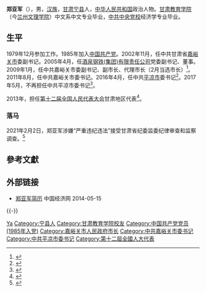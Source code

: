 {{Infobox officeholder
| 图像        = 
| 图像说明    = 
| 职务1       = [[甘肃省人民代表大会常务委员会|甘肃省人民代表大会常务委员会]]环境资源保护工作委员会副主任
| 就任日期1   = 2018年1月
| 卸任日期1   = 
| 前任1       = 
| 继任1       = 
| 1blankname1 = 主任
| 1namedata1  = [[万鹏举|万鹏举]]
| 职务2       = [[中国共产党平凉市委员会书记|中国共产党平凉市委员会书记]]
| 就任日期2   = 2016年3月
| 卸任日期2   = 2017年5月
| 前任2       = [[陈伟_(1957年)|陈伟]]
| 继任2       = [[郭承录|郭承录]]
| 职务3       = [[中国共产党嘉峪关市委员会书记|中国共产党嘉峪关市委员会书记]]
| 就任日期3   = 2011年8月
| 卸任日期3   = 2016年3月
| 前任3       = [[马光明_(1960年4月)|马光明]]
| 继任3       = 柳鹏
| 职务4       = [[嘉峪关市人民政府|嘉峪关市人民政府]]市长
| 就任日期4   = 2009年1月
| 卸任日期4   = 2011年9月
| 前任4       = 马光明
| 继任4       = [[柳鹏|柳鹏]]
| 姓名        = 郑亚军
| 原名        = 
| 出生日期    = {{birth year and age|1961|10}}
| 出生地点    = {{PRC}}甘肃省宁县
| 逝世日期    = <!-- {{death date and age|}}（死亡在前，出生在后）{{death year and age| }} -->
| 逝世地点    = 
| 政党        = {{CPC}}
| 父母        = 
| 配偶        = <!--{{marriage|姓名|}} -->
| 子女        = 
| 亲属        = 
| 信仰        = 
| 母校        = 甘肃教育学院<br>兰州大学<br>中共中央党校
| 网站        = 
| 签名        = 
| 脚注        = 
}}
'''郑亚军'''（{{bd|1961年|10月|}}），男，[[汉族|汉族]]，[[甘肃省|甘肃]][[宁县|宁县]]人，[[中华人民共和国|中华人民共和国]]政治人物。[[甘肃教育学院|甘肃教育学院]]（今[[兰州文理学院|兰州文理学院]]）中文系中文专业毕业，[[中共中央党校|中共中央党校]]经济学专业毕业。

== 生平 ==
1979年12月参加工作。1985年加入[[中国共产党|中国共产党]]。2002年11月，任中共甘肃省[[嘉峪关市|嘉峪关市]]委副书记。2005年4月，任[[酒泉钢铁(集团)有限责任公司|酒泉钢铁(集团)有限责任公司]]党委副书记、董事。2009年1月，任中共嘉峪关市委副书记、副市长、代理市长（2月当选市长）<ref>{{cite web|accessdate=2014-06-28|url=http://www.ce.cn/xwzx/gnsz/szyw/200901/21/t20090121_18023348.shtml|title=郑亚军任甘肃嘉峪关市代市长|publisher=中国经济网|archive-date=2014-08-14|archive-url=https://web.archive.org/web/20140814062930/http://www.ce.cn/xwzx/gnsz/szyw/200901/21/t20090121_18023348.shtml|dead-url=no}}</ref>。2011年8月，任中共嘉峪关市委书记。2016年4月，任中共[[平凉市|平凉市]]委书记<ref>{{cite web|accessdate=2016-05-16|url=http://district.ce.cn/newarea/sddy/201604/07/t20160407_10228451.shtml|title=郑亚军接替陈伟任平凉市委书记 王奋彦提名市长候选人|publisher=中国经济网|archive-date=2016-06-17|archive-url=https://web.archive.org/web/20160617203803/http://district.ce.cn/newarea/sddy/201604/07/t20160407_10228451.shtml|dead-url=no}}</ref>。2017年5月，不再担任中共平凉市委书记<ref>{{cite news|title=郭承录、唐晓明、杨维俊分别任甘肃平凉、定西、张掖市委书记|url=http://www.thepaper.cn/newsDetail_forward_1680569|accessdate=2017-05-09|newspaper=澎湃新闻|archive-date=2017-05-10|archive-url=https://web.archive.org/web/20170510081204/http://www.thepaper.cn/newsDetail_forward_1680569|dead-url=no}}</ref>。

2013年，担任[[第十二届全国人民代表大会|第十二届全国人民代表大会]]甘肃地区代表<ref>{{cite news|title=全国人大代表信息-郑亚军|url= http://210.82.31.1:8084/delegate/viewDelegate.action?dbid=122540|accessdate=2013-04-05|newspaper=全国人大网|archive-url=https://web.archive.org/web/20160605133303/http://www.npc.gov.cn/delegate/viewDelegate.action?dbid=122540|archive-date=2016-06-05|dead-url=yes}}</ref>。

===落马===
2021年2月2日，郑亚军涉嫌“严重违纪违法”接受甘肃省纪委监委纪律审查和监察调查。<ref>{{cite news |title=甘肃省人大常委会环境资源保护工作委员会副主任郑亚军接受纪律审查和监察调查 |url=http://www.ccdi.gov.cn/yaowen/202102/t20210202_235202.html |accessdate=2021-02-03 |work=中国共产党中央纪律检查委员会 |date=2021-02-02 |archive-date=2021-02-06 |archive-url=https://web.archive.org/web/20210206224702/http://www.ccdi.gov.cn/yaowen/202102/t20210202_235202.html |dead-url=no }}</ref>

== 參考文獻 ==
{{reflist}}

== 外部链接 ==
* [http://district.ce.cn/zt/rwk/sf/gs/rs/201205/31/t20120531_23370873.shtml 郑亚军简历] {{Wayback|url=http://district.ce.cn/zt/rwk/sf/gs/rs/201205/31/t20120531_23370873.shtml |date=20140517164842 }} 中国经济网 2014-05-15

{{-}}
{{start box}}
{{s-ppo|cpc}}
{{s-before|[[马光明_(1960年4月)|马光明]]}}
{{s-title|中国共产党嘉峪关市委员会书记|2011年8月－2016年3月}}
{{s-after|[[柳鹏|柳鹏]]}}
{{s-before|陈伟}}
{{s-title|[[中国共产党平凉市委员会|中国共产党平凉市委员会]]书记|2017年5月-2017年5月}}
{{s-after|[[郭承录|郭承录]]}}
{{s-gov|prc}}
{{s-before|马光明}}
{{s-title|[[嘉峪关市人民政府|嘉峪关市人民政府]]市长|2009年1月－2011年9月}}
{{s-after|柳鹏}}
{{end box}}
{{中共十九大以来的反腐败工作}}
{{Authority control}}
{{DEFAULTSORT:Zheng郑}}
[[Category:郑姓|Ya]]
[[Category:宁县人|Category:宁县人]]
[[Category:甘肃教育学院校友|Category:甘肃教育学院校友]]
[[Category:中国共产党党员_(1985年入党)|Category:中国共产党党员 (1985年入党)]]
[[Category:嘉峪关市人民政府市长|Category:嘉峪关市人民政府市长]]
[[Category:中共嘉峪关市委书记|Category:中共嘉峪关市委书记]]
[[Category:中共平凉市委书记|Category:中共平凉市委书记]]
[[Category:第十二屆全國人大代表|Category:第十二屆全國人大代表]]